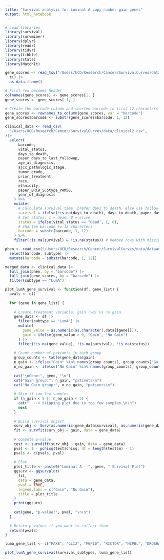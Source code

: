 ```yaml
---
title: "Survival analysis for Luminal A copy number gain genes"
output: html_notebook
---
```


```r
# Load libraries
library(survival)
library(survminer)
library(dplyr)
library(readr)
library(tidyr)
library(tibble)
library(stats)
library(MatchIt)
```


```r
gene_scores <- read_tsv("/Users/UCD/Research/Cancer/SurvivalCurves/data/all_thresholded.by_genes.txt") |> 
  t() |> 
  as.data.frame()

# First row becomes header
colnames(gene_scores) <- gene_scores[1, ]
gene_scores <- gene_scores[-1, ]

# Create the barcode column and shorten barcode to first 12 characters
gene_scores <- rownames_to_column(gene_scores, var = "barcode")
gene_scores$barcode <- substr(gene_scores$barcode, 1, 12)
```


```r

clinical_data <- read_csv(
  "/Users/UCD/Research/Cancer/SurvivalCurves/data/clinical2.csv",
)|>
  select(
      barcode,
      vital_status,
      days_to_death,
      paper_days_to_last_followup,
      age_at_diagnosis,
      ajcc_pathologic_stage,
      tumor_grade,
      prior_treatment,
      race,
      ethnicity,
      paper_BRCA_Subtype_PAM50,
      year_of_diagnosis
    ) %>%
    mutate(
      # Calculate survival time: prefer days_to_death, else use follow-up
      survival = ifelse(!is.na(days_to_death), days_to_death, paper_days_to_last_followup),
      # Set status: 1 = dead, 0 = alive
      status = ifelse(vital_status == "Dead", 1, 0),
      # Shorten barcode to 12 characters
      barcode = substr(barcode, 1, 12)
    ) %>%
    filter(!is.na(survival) & !is.na(status)) # Remove rows with missing survival or status
```


```r
phen <- read_csv("/Users/UCD/Research/Cancer/SurvivalCurves/data/dataandphen.csv") |> 
  select(barcode, subtype) |> 
  mutate(barcode = substr(barcode, 1, 12))
```


```r
merged_data <- clinical_data |> 
  full_join(phen, by = "barcode") |> 
  full_join(gene_scores, by = "barcode") |>
  filter(subtype == "LumA")
```


```r
plot_lumA_gene_survival <- function(df, gene_list) {
  pvals <- c()
  
  for (gene in gene_list) {
    
    # Create treatment variable: gain (>0) vs no gain
    gene_data <- df |> 
      filter(subtype == "LumA") |>
      mutate(
        gene_value = as.numeric(as.character(.data[[gene]])),
        gain = ifelse(gene_value > 0, "Gain", "No Gain")
      ) |> 
      filter(!is.na(gene_value), !is.na(survival), !is.na(status))
    
    # Count number of patients in each group
    group_counts <- table(gene_data$gain)
    n_gain <- ifelse("Gain" %in% names(group_counts), group_counts["Gain"], 0)
    n_no_gain <- ifelse("No Gain" %in% names(group_counts), group_counts["No Gain"], 0)
    
    cat("\nGene:", gene, "\n")
    cat("Gain group:", n_gain, "patients\n")
    cat("No Gain group:", n_no_gain, "patients\n")
    
    # Skip if too few samples
    if (n_gain < 5 || n_no_gain < 5) {
      cat("  --> Skipping plot due to too few samples.\n\n")
      next
    }
    
    # Build survival object
    surv_obj <- Surv(as.numeric(gene_data$survival), as.numeric(gene_data$status))
    fit <- survfit(surv_obj ~ gain, data = gene_data)
    
    # Compute p-value
    test <- survdiff(surv_obj ~ gain, data = gene_data)
    pval <- 1 - pchisq(test$chisq, df = length(test$n) - 1)
    pvals <- c(pvals, pval)
    
    # Plot
    plot_title <- paste0("Luminal A - ", gene, " Survival Plot")
    ggsurv <- ggsurvplot(
      fit, 
      data = gene_data,
      pval = TRUE,
      legend.labs = c("Gain", "No Gain"),
      title = plot_title
    )
    print(ggsurv)
    
    cat(gene, "p-value:", pval, "\n\n")
  }
  
  # Return p-values if you want to collect them
  return(pvals)
}
```

```r
luma_gene_list <- c("PAX8", "GLI2", "FGF10", "RICTOR", "NIPBL", "DROSHA")

plot_lumA_gene_survival(survival_subtypes, luma_gene_list)
```

